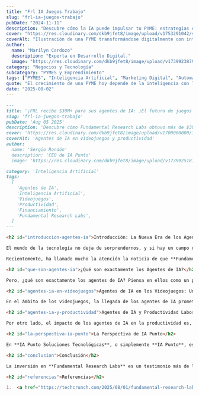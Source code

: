 ```yaml
---
title: "Frl IA Juegos Trabajo"
slug: "frl-ia-juegos-trabajo"
pubDate: "2024-11-11"
description: "Descubre cómo la IA puede impulsar tu PYME: estrategias concretas de marketing, automatización y datos para aumentar ventas."
cover: "https://res.cloudinary.com/dkb9jfet8/image/upload/v1753291042/small-business_kk56r6.jpg"
coverAlt: "Ilustración de una PYME transformándose digitalmente con inteligencia artificial."
author:
  name: "Marilyn Cardozo"
  description: "Experta en Desarrollo Digital."
  image: "https://res.cloudinary.com/dkb9jfet8/image/upload/v1739923879/marilyn_s2mi4a.png"
category: "Negocios y Tecnología"
subcategory: "PYMES y Emprendimiento"
tags: ["PYMES", "Inteligencia Artificial", "Marketing Digital", "Automatización", "Ventas"]
quote: "El crecimiento de una PYME hoy depende de la inteligencia con la que se aplican datos, IA y estrategia. — Sergio Rondón"
date: "2025-08-02"
---
```



```markdown
---
title: '¡FRL recibe $30M+ para sus agentes de IA: ¡El futuro de juegos y trabajo llegó!'
slug: 'frl-ia-juegos-trabajo'
pubDate: 'Aug 05 2025'
description: 'Descubre cómo Fundamental Research Labs obtuvo más de $30M para desarrollar agentes de IA que revolucionarán los videojuegos y la productividad laboral, marcando el futuro de la inteligencia artificial.'
cover: 'https://res.cloudinary.com/dkb9jfet8/image/upload/v1700000000/ia_agents_cover.jpg' # URL de imagen placeholder, ya que no se proporcionó una imagen en el contenido original.
coverAlt: 'Agentes de IA en videojuegos y productividad'
author:
  name: 'Sergio Rondón'
  description: 'CEO de IA Punto'
  image: 'https://res.cloudinary.com/dkb9jfet8/image/upload/v1739925181/sergio_gdcaeh.png'
category: 'Inteligencia Artificial'
tags:
  [
    'Agentes de IA',
    'Inteligencia Artificial',
    'Videojuegos',
    'Productividad',
    'Financiamiento',
    'Fundamental Research Labs',
  ]
---

<h2 id="introduccion-agentes-ia">Introducción: La Nueva Era de los Agentes de IA</h2>

El mundo de la tecnología no deja de sorprendernos, y si hay un campo que está avanzando a pasos agigantados, ese es sin duda la **Inteligencia Artificial**. Constantemente escuchamos sobre nuevas invenciones, descubrimientos y, por supuesto, inversiones masivas que buscan llevar estas tecnologías a la siguiente frontera. Imagina un futuro donde la IA no solo te responde preguntas, sino que actúa de forma proactiva, aprende de tus hábitos y realiza tareas complejas por sí misma. Parece ciencia ficción, ¿verdad? Pues esa es la promesa de los "**agentes de IA**", y la buena noticia es que ya están aquí.

Recientemente, ha llamado mucho la atención la noticia de que **Fundamental Research Labs**, una empresa de la que se está hablando mucho en el ámbito de la IA, ha logrado una impresionante ronda de financiación de más de **30 millones de dólares**. ¿Su misión? Precisamente desarrollar y lanzar múltiples productos basados en estos agentes de IA, con un enfoque inicial en dos áreas clave: los videojuegos y la productividad. Esto no es solo una inversión más; es una señal clara de hacia dónde se dirige el futuro de la Inteligencia Artificial.

<h2 id="que-son-agentes-ia">¿Qué son exactamente los Agentes de IA?</h2>

Pero, ¿qué son exactamente los agentes de IA? Piensa en ellos como un paso más allá de los asistentes virtuales o los modelos de lenguaje que ya conocemos. Mientras que un ChatGPT, por ejemplo, espera una instrucción tuya para generar una respuesta, un **agente de IA** es capaz de establecer sus propias metas, planificar una serie de acciones para lograrlas y ejecutarlas de forma autónoma. Son sistemas inteligentes que no solo procesan información, sino que también toman decisiones y actúan en el mundo digital (y pronto, quizá en el físico) para cumplir objetivos específicos. Imagina un agente que no solo te ayuda a buscar información para un proyecto, sino que también organiza esa información, te propone un esquema, redacta borradores y hasta gestiona tu calendario para que puedas dedicarte a revisarlo.

<h2 id="agentes-ia-en-videojuegos">Agentes de IA en los Videojuegos: Una Revolución Inmersiva</h2>

En el ámbito de los videojuegos, la llegada de los agentes de IA promete transformar por completo la experiencia. Ya no estaríamos hablando solo de personajes controlados por la IA con patrones predefinidos, sino de **NPCs (personajes no jugadores)** que aprenden del jugador, desarrollan personalidades complejas, reaccionan de manera impredecible y contribuyen a crear historias dinámicas y realmente inmersivas. Esto podría llevar a mundos virtuales mucho más vivos y a desafíos que se adaptan en tiempo real a la habilidad y estilo de juego de cada persona. Un agente de IA podría ser tu compañero de equipo perfecto, o un adversario que aprende tus tácticas y te obliga a cambiar constantemente de estrategia. La creatividad y la jugabilidad podrían alcanzar niveles que hoy apenas podemos imaginar.

<h2 id="agentes-ia-y-productividad">Agentes de IA y Productividad Laboral: Hacia un Futuro Eficiente</h2>

Por otro lado, el impacto de los agentes de IA en la productividad es, si cabe, aún más revolucionario para el día a día. Estamos hablando de herramientas que podrían automatizar gran parte de las tareas repetitivas y que consumen tiempo en nuestra jornada laboral. Desde la gestión inteligente de correos electrónicos, priorizando y redactando respuestas, hasta la organización de reuniones complejas con múltiples participantes y zonas horarias. Un agente de IA podría encargarse de analizar grandes volúmenes de datos, generar informes personalizados, gestionar proyectos e incluso ayudarte en la creación de contenido, proponiendo ideas y redactando borradores completos para blogs, presentaciones o campañas de marketing. Esto liberaría a los profesionales para que puedan centrarse en las tareas más creativas, estratégicas y de valor añadido.

<h2 id="la-perspectiva-ia-punto">La Perspectiva de IA Punto</h2>

En **IA Punto Soluciones Tecnológicas**, o simplemente **IA Punto**, estamos siempre al tanto de estas innovaciones y nos entusiasma ver cómo la Inteligencia Artificial sigue evolucionando. Creemos firmemente que el futuro del trabajo y la vida cotidiana pasará por la integración de estas herramientas avanzadas que nos permitan ser más eficientes, creativos y estratégicos. Nos dedicamos a explorar y desarrollar soluciones que acerquen estas capacidades de la IA a nuestros clientes, ayudándoles a entender y aprovechar el potencial transformador de tecnologías como los agentes de IA en sus propios proyectos y negocios. No somos una gran corporación de Sillicon Valley, sino un equipo apasionado por la tecnología que busca soluciones prácticas y accesibles para usted, trayendo lo último en innovación directamente a su alcance, siempre con un enfoque humano y comprensible.

<h2 id="conclusion">Conclusión</h2>

La inversión en **Fundamental Research Labs** es un testimonio más de la confianza que hay en el potencial de los agentes de IA. Nos esperan años fascinantes donde la interacción con la tecnología será cada vez más natural, intuitiva y, sobre todo, productiva. Estemos preparados para recibir a estos nuevos "colegas digitales" que prometen cambiar nuestra forma de trabajar, jugar y vivir. La era de la IA proactiva y autónoma ya está aquí, y en **IA Punto** estamos listos para acompañarte en este emocionante viaje.

<h2 id="referencias">Referencias</h2>

1.  <a href="https://techcrunch.com/2025/08/01/fundamental-research-labs-nabs-33-million-from-prosus-to-build-ai-agents-for-multiple-verticals/" target="_blank" rel="noopener noreferrer">TechCrunch: Fundamental Research Labs recauda $33M para agentes de IA</a>
```